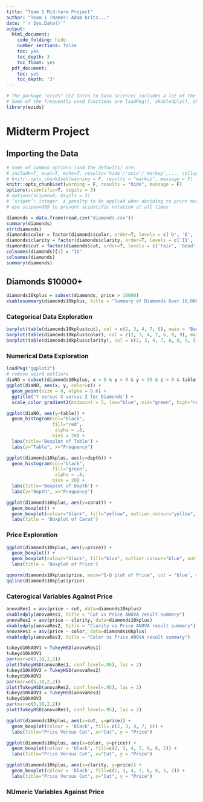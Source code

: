 ```yaml
---
title: "Team 1 Mid-term Project"
author: "Team 1 (Names: Adam Kritz..."
date: "`r Sys.Date()`"
output:
  html_document:
    code_folding: hide
    number_sections: false
    toc: yes
    toc_depth: 3
    toc_float: yes
  pdf_document:
    toc: yes
    toc_depth: '3'
---
```




```r
# The package "ezids" (EZ Intro to Data Science) includes a lot of the helper functions we developed for the course. 
# Some of the frequently used functions are loadPkg(), xkabledply(), xkablesummary(), uzscale(), etc.
library(ezids)
```

# Midterm Project

## Importing the Data

```r
# some of common options (and the defaults) are: 
# include=T, eval=T, echo=T, results='hide'/'asis'/'markup',..., collapse=F, warning=T, message=T, error=T, cache=T, fig.width=6, fig.height=4, fig.dim=c(6,4) #inches, fig.align='left'/'center','right', 
# knitr::opts_chunk$set(warning = F, results = "markup", message = F)
knitr::opts_chunk$set(warning = F, results = "hide", message = F)
options(scientific=T, digits = 3) 
# options(scipen=9, digits = 3) 
# ‘scipen’: integer. A penalty to be applied when deciding to print numeric values in fixed or exponential notation.  Positive values bias towards fixed and negative towards scientific notation: fixed notation will be preferred unless it is more than ‘scipen’ digits wider.
# use scipen=999 to prevent scientific notation at all times
```

```r
diamonds = data.frame(read.csv("diamonds.csv"))
summary(diamonds)
str(diamonds)
diamonds$color = factor(diamonds$color, order=T, levels = c('D', 'E', 'F', 'G', 'H', 'I', 'J'))
diamonds$clarity = factor(diamonds$clarity, order=T, levels = c('I1', 'SI2', 'SI1', 'VS2', 'VS1', 'VVS2', 'VVS1', 'IF'))
diamonds$cut = factor(diamonds$cut, order=T, levels = c('Fair', 'Good', 'Very Good', 'Premium', 'Ideal'))
colnames(diamonds)[1] = "ID"
colnames(diamonds)
summary(diamonds)
```



## Diamonds $10000+


```r
diamonds10kplus = subset(diamonds, price > 10000)
xkablesummary(diamonds10kplus, title = "Summary of Diamonds Over 10,000$")
```

### Categorical Data Exploration

```r
barplot(table(diamonds10kplus$cut), col = c(2, 3, 4, 7, 6), main = 'Barplot of Cut', xlab = "Cut", ylab = "Frequency")
barplot(table(diamonds10kplus$color), col = c(2, 3, 4, 7, 6, 8, 9), main = 'Barplot of Color', xlab = "Color", ylab = "Frequency")
barplot(table(diamonds10kplus$clarity), col = c(2, 3, 4, 7, 6, 8, 9, 5), main = 'Barplot of Clarity', xlab = "Clarity", ylab = "Frequency")
```

### Numerical Data Exploration

```r
loadPkg("ggplot2")
# remove weird outliers
diaNO = subset(diamonds10kplus, x > 0 & y > 0 & y < 50 & z > 0 & table < 95)
ggplot(diaNO, aes(x, y, color=z)) +
  geom_point(size = 8, alpha = 0.6) +
  ggtitle('Y versus X versus Z for Diamonds') +
  scale_color_gradient2(midpoint = 5, low="blue", mid="green", high="red")

ggplot(diaNO, aes(y=table)) + 
  geom_histogram(col="black", 
                 fill="red", 
                  alpha = .8,
                 bins = 20) +
  labs(title='Boxplot of Table') +
  labs(y="Table", x="Frequency")

ggplot(diamonds10kplus, aes(y=depth)) + 
  geom_histogram(col="black", 
                 fill="green", 
                  alpha = .8,
                 bins = 20) +
  labs(title='Boxplot of Depth') +
  labs(y="Depth", x="Frequency")

ggplot(diamonds10kplus, aes(y=carat)) + 
  geom_boxplot() + 
  geom_boxplot(colour="black", fill="yellow", outlier.colour="yellow", outlier.size=5, alpha = 0.8) +
  labs(title = 'Boxplot of Carat')
```

### Price Exploration

```r
ggplot(diamonds10kplus, aes(y=price)) + 
  geom_boxplot() + 
  geom_boxplot(colour="black", fill="blue", outlier.colour="blue", outlier.size=5, alpha = 0.8) +
  labs(title = 'Boxplot of Price')

qqnorm(diamonds10kplus$price, main="Q-Q plot of Price", col = 'blue', ylab = 'Price') 
qqline(diamonds10kplus$price)
```

### Caterogical Variables Against Price

```r
anovaRes1 = aov(price ~ cut, data=diamonds10kplus)
xkabledply(anovaRes1, title = "Cut vs Price ANOVA result summary")
anovaRes2 = aov(price ~ clarity, data=diamonds10kplus)
xkabledply(anovaRes2, title = "Clarity vs Price ANOVA result summary")
anovaRes3 = aov(price ~ color, data=diamonds10kplus)
xkabledply(anovaRes3, title = "Color vs Price ANOVA result summary")
```

```r
tukeyd10kAOV1 = TukeyHSD(anovaRes1)
tukeyd10kAOV1
par(mar=c(5,10,2,2))
plot(TukeyHSD(anovaRes1, conf.level=.95), las = 2)
tukeyd10kAOV2 = TukeyHSD(anovaRes2)
tukeyd10kAOV2
par(mar=c(5,10,2,2))
plot(TukeyHSD(anovaRes2, conf.level=.95), las = 2)
tukeyd10kAOV3 = TukeyHSD(anovaRes3)
tukeyd10kAOV3
par(mar=c(5,10,2,2))
plot(TukeyHSD(anovaRes3, conf.level=.95), las = 2)
```
```r
ggplot(diamonds10kplus, aes(x=cut, y=price)) + 
  geom_boxplot(colour = 'black', fill= c(2, 3, 4, 7, 6)) +
  labs(title="Price Versus Cut", x="Cut", y = "Price")

ggplot(diamonds10kplus, aes(x=color, y=price)) + 
  geom_boxplot(colour = 'black', fill=c(2, 3, 4, 7, 6, 8, 5)) +
  labs(title="Price Versus Cut", x="Cut", y = "Price")

ggplot(diamonds10kplus, aes(x=clarity, y=price)) + 
  geom_boxplot(colour = 'black', fill=c(2, 3, 4, 7, 6, 8, 5, 2)) +
  labs(title="Price Versus Cut", x="Cut", y = "Price")
```


### NUmeric Variables Against Price

